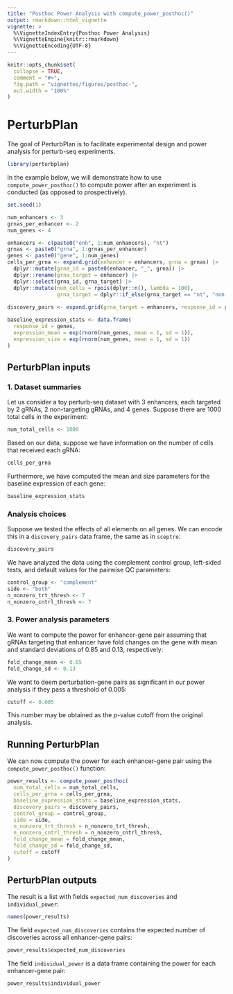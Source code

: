 ```yaml
---
title: "Posthoc Power Analysis with compute_power_posthoc()"
output: rmarkdown::html_vignette
vignette: >
  %\VignetteIndexEntry{Posthoc Power Analysis}
  %\VignetteEngine{knitr::rmarkdown}
  %\VignetteEncoding{UTF-8}
---
```


```r
knitr::opts_chunk$set(
  collapse = TRUE,
  comment = "#>",
  fig.path = "vignettes/figures/posthoc-",
  out.width = "100%"
)
```

# PerturbPlan

The goal of PerturbPlan is to facilitate experimental design and power analysis for perturb-seq experiments. 
```r
library(perturbplan)
```

In the example below, we will demonstrate how to use `compute_power_posthoc()` to compute power after an experiment is conducted (as opposed to prospectively).

```r
set.seed(1)

num_enhancers <- 3
grnas_per_enhancer <- 2
num_genes <- 4

enhancers <- c(paste0("enh", 1:num_enhancers), "nt")
grnas <- paste0("grna", 1:grnas_per_enhancer)
genes <- paste0("gene", 1:num_genes)
cells_per_grna <- expand.grid(enhancer = enhancers, grna = grnas) |>
  dplyr::mutate(grna_id = paste0(enhancer, "_", grna)) |>
  dplyr::rename(grna_target = enhancer) |> 
  dplyr::select(grna_id, grna_target) |>
  dplyr::mutate(num_cells = rpois(dplyr::n(), lambda = 100),
                grna_target = dplyr::if_else(grna_target == "nt", "non-targeting", grna_target))
  
discovery_pairs <- expand.grid(grna_target = enhancers, response_id = genes)

baseline_expression_stats <- data.frame(
  response_id = genes,
  expression_mean = exp(rnorm(num_genes, mean = 1, sd = 1)),
  expression_size = exp(rnorm(num_genes, mean = 1, sd = 1))
)
```

## PerturbPlan inputs

### 1. Dataset summaries

Let us consider a toy perturb-seq dataset with 3 enhancers, each targeted by 2 gRNAs, 2 non-targeting gRNAs, and 4 genes. Suppose there are 1000 total cells in the experiment:
```r
num_total_cells <- 1000
```
Based on our data, suppose we have information on the number of cells that received each gRNA:
```r
cells_per_grna
```
Furthermore, we have computed the mean and size parameters for the baseline expression of each gene:
```r
baseline_expression_stats
```

### Analysis choices

Suppose we tested the effects of all elements on all genes. We can encode this in a `discovery_pairs` data frame, the same as in `sceptre`:
```r
discovery_pairs
```
We have analyzed the data using the complement control group, left-sided tests, and default values for the pairwise QC parameters:
```r
control_group <- "complement"
side <- "both"
n_nonzero_trt_thresh <- 7
n_nonzero_cntrl_thresh <- 7
```

### 3. Power analysis parameters

We want to compute the power for enhancer-gene pair assuming that gRNAs targeting that enhancer have fold changes on the gene with mean and standard deviations of 0.85 and 0.13, respectively:
```r
fold_change_mean <- 0.85
fold_change_sd <- 0.13
```
We want to deem perturbation-gene pairs as significant in our power analysis if they pass a threshold of 0.005:
```r
cutoff <- 0.005
```
This number may be obtained as the $p$-value cutoff from the original analysis. 

## Running PerturbPlan

We can now compute the power for each enhancer-gene pair using the `compute_power_posthoc()` function:
```r
power_results <- compute_power_posthoc(
  num_total_cells = num_total_cells,
  cells_per_grna = cells_per_grna,
  baseline_expression_stats = baseline_expression_stats,
  discovery_pairs = discovery_pairs,
  control_group = control_group,
  side = side,
  n_nonzero_trt_thresh = n_nonzero_trt_thresh,
  n_nonzero_cntrl_thresh = n_nonzero_cntrl_thresh,
  fold_change_mean = fold_change_mean,
  fold_change_sd = fold_change_sd,
  cutoff = cutoff
)
```

## PerturbPlan outputs

The result is a list with fields `expected_num_discoveries` and `individual_power`:
```r
names(power_results)
```
The field `expected_num_discoveries` contains the expected number of discoveries across all enhancer-gene pairs:
```r
power_results$expected_num_discoveries
```
The field `individual_power` is a data frame containing the power for each enhancer-gene pair:
```r
power_results$individual_power
```

